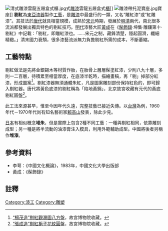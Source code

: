 [[File:清式雕漆雲龍五屜盒式櫃.jpg|thumb]]式[[雕漆|雕漆]]雲龍五屜盒式[[櫃|櫃]]]]
[[File:雕漆帶托泥寶座.jpg|thumb]]寶座]]
'''剔紅'''為[[東亞|東亞]][[漆器|漆器]]製作[[工藝|工藝]]，是[[雕漆|雕漆]]中最盛行的一類，又名“雕紅漆”或“紅雕漆”。其技法於[[唐代|唐代]]就具相當規模，成熟於[[宋朝|宋]][[元朝|元]]時期，發展於[[明朝|明]][[清朝|清]]兩代，南北很多流派都發展出獨具特色的剔紅技巧。[[明代|明代]]漆藝大匠[[黃成|黃成]]在《[[髹飾錄|髹飾錄]]·坤集·雕鏤第十·剔紅》中記載：「剔紅，即雕紅漆也。……宋元之制，藏鋒清楚，隱起圓滑，纖細精緻。」清末國力衰頹，很多漆藝流派無力負擔剔紅所需的成本，不斷萎縮。

== 工藝特點 ==
剔紅做法是先將金銀錫木等材質作胎，在胎骨上層層髹塗紅漆，少則八九十層，多則一二百層，待積累至相當厚度，在底漆半乾時，描繪畫稿，再「剔」掉部分紅漆，形成圖案<ref name="楊茂八方盤">[http://www.dpm.org.cn/shtml/117/@/5707.html “楊茂造”剔紅觀瀑圖八方盤]{{dead link|date=2018年5月 |bot=InternetArchiveBot |fix-attempted=yes }}，故宮博物院收藏。</ref>。剔紅漆器無須通體朱紅，凡是圖案雕刻部份保持紅色的，即可歸入剔紅器。唐代將黃色底漆的剔紅稱為「陷地黃錦」，北京故宮收藏有元代的黃底剔紅圓盤<ref name="張成圓盤">[http://www.dpm.org.cn/shtml/117/@/5710.html “張成造”剔紅梔子花紋圓盤]{{dead link|date=2018年5月 |bot=InternetArchiveBot |fix-attempted=yes }}，故宮博物院收藏。</ref>。

此工法來源甚早，惟至今因年代久遠，完整技藝已接近失傳。以[[台灣|台灣]]為例，1960年代－1970年代尚有知名藝術家[[賴高山|賴高山]]發表，除此少見。

[[日本|日本]]有相似概念'''堆朱'''，但是實際上包含2種不同工藝：一種與剔紅相同，依靠雕刻成型；另一種是將半流動的油漆膏注入模具，利用外範輔助成型。中國將後者另稱作'''堆漆'''。

==參考資料==
* 李萼：《中國文化概論》，1983年，中國文化大學出版部
* 黃成：《髹飾錄》

== 註釋 ==
<references />
{{漆器工藝}}
[[Category:漆工|Category:漆工]]
[[Category:雕塑|Category:雕塑]]